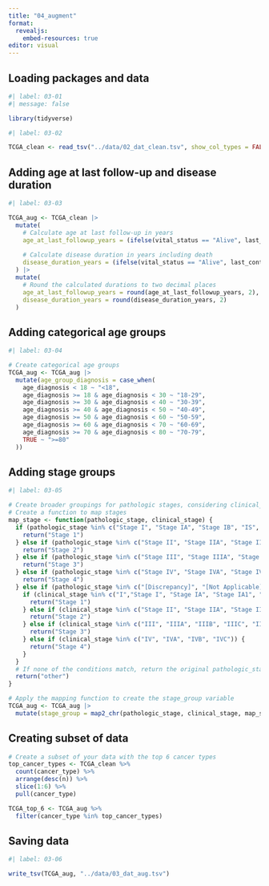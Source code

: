 ```yaml
---
title: "04_augment"
format:
  revealjs:
    embed-resources: true
editor: visual
---
```


## Loading packages and data

```r
#| label: 03-01
#| message: false

library(tidyverse)
```

```r
#| label: 03-02

TCGA_clean <- read_tsv("../data/02_dat_clean.tsv", show_col_types = FALSE)
```

## 

## Adding age at last follow-up and disease duration

```r
#| label: 03-03

TCGA_aug <- TCGA_clean |> 
  mutate(
    # Calculate age at last follow-up in years
    age_at_last_followup_years = (ifelse(vital_status == "Alive", last_contact_days_to, death_days_to) - birth_days_to) / 365.25,
    
    # Calculate disease duration in years including death
    disease_duration_years = (ifelse(vital_status == "Alive", last_contact_days_to / 365.25, death_days_to / 365.25))
  ) |> 
  mutate(
    # Round the calculated durations to two decimal places
    age_at_last_followup_years = round(age_at_last_followup_years, 2),
    disease_duration_years = round(disease_duration_years, 2)
  )

```

## Adding categorical age groups

```r
#| label: 03-04

# Create categorical age groups
TCGA_aug <- TCGA_aug |> 
  mutate(age_group_diagnosis = case_when(
    age_diagnosis < 18 ~ "<18",
    age_diagnosis >= 18 & age_diagnosis < 30 ~ "18-29",
    age_diagnosis >= 30 & age_diagnosis < 40 ~ "30-39",
    age_diagnosis >= 40 & age_diagnosis < 50 ~ "40-49",
    age_diagnosis >= 50 & age_diagnosis < 60 ~ "50-59",
    age_diagnosis >= 60 & age_diagnosis < 70 ~ "60-69",
    age_diagnosis >= 70 & age_diagnosis < 80 ~ "70-79",
    TRUE ~ ">=80"
  ))

```

## Adding stage groups

```r
#| label: 03-05

# Create broader groupings for pathologic stages, considering clinical_stage if pathologic_stage is not usable
# Create a function to map stages
map_stage <- function(pathologic_stage, clinical_stage) {
  if (pathologic_stage %in% c("Stage I", "Stage IA", "Stage IB", "IS", "I/II NOS")) {
    return("Stage 1")
  } else if (pathologic_stage %in% c("Stage II", "Stage IIA", "Stage IIB", "Stage IIC")) {
    return("Stage 2")
  } else if (pathologic_stage %in% c("Stage III", "Stage IIIA", "Stage IIIB", "Stage IIIC")) {
    return("Stage 3")
  } else if (pathologic_stage %in% c("Stage IV", "Stage IVA", "Stage IVB", "Stage IVC")) {
    return("Stage 4")
  } else if (pathologic_stage %in% c("[Discrepancy]", "[Not Applicable]", "[Not Available]", "[Unknown]")) {
    if (clinical_stage %in% c("I","Stage I", "Stage IA", "Stage IA1", "Stage IA2", "Stage IB", "Stage IB1", "Stage IB2", "Stage IC")) {
      return("Stage 1")
    } else if (clinical_stage %in% c("Stage II", "Stage IIA", "Stage IIA1", "Stage IIA2", "Stage IIB", "Stage IIC")) {
      return("Stage 2")
    } else if (clinical_stage %in% c("III", "IIIA", "IIIB", "IIIC", "IIIC1", "IIIC2")) {
      return("Stage 3")
    } else if (clinical_stage %in% c("IV", "IVA", "IVB", "IVC")) {
      return("Stage 4")
    } 
  }
  # If none of the conditions match, return the original pathologic_stage
  return("other")
}

# Apply the mapping function to create the stage_group variable
TCGA_aug <- TCGA_aug |> 
  mutate(stage_group = map2_chr(pathologic_stage, clinical_stage, map_stage))
```

## Creating subset of data

```r
# Create a subset of your data with the top 6 cancer types
top_cancer_types <- TCGA_clean %>%
  count(cancer_type) %>%
  arrange(desc(n)) %>%
  slice(1:6) %>%
  pull(cancer_type)

TCGA_top_6 <- TCGA_aug %>%
  filter(cancer_type %in% top_cancer_types)

```

## Saving data

```r
#| label: 03-06

write_tsv(TCGA_aug, "../data/03_dat_aug.tsv")
```

